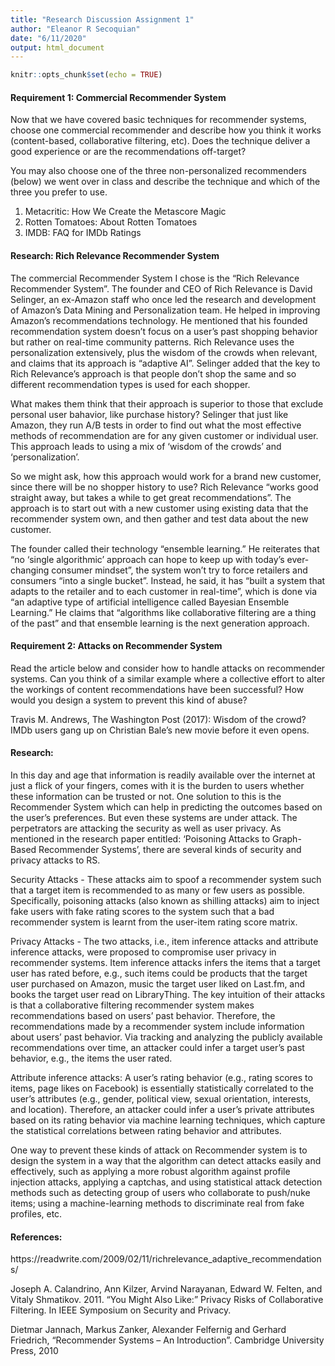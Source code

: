 ```yaml
---
title: "Research Discussion Assignment 1"
author: "Eleanor R Secoquian"
date: "6/11/2020"
output: html_document
---
```


```r
knitr::opts_chunk$set(echo = TRUE)
```

#### Requirement 1: Commercial Recommender System

Now that we have covered basic techniques for recommender systems, choose one commercial recommender and describe how you think it works (content-based, collaborative filtering, etc). Does the technique deliver a good experience or are the recommendations off-target?

You may also choose one of the three non-personalized recommenders (below) we went over in class and describe the technique and which of the three you prefer to use.

1. Metacritic:  How We Create the Metascore Magic
2. Rotten Tomatoes: About Rotten Tomatoes
3. IMDB: FAQ for IMDb Ratings

#### Research: Rich Relevance Recommender System

The commercial Recommender System I chose is the "Rich Relevance Recommender System". The founder and CEO of Rich Relevance is David Selinger, an ex-Amazon staff who once led the research and development of Amazon's Data Mining and Personalization team. He helped in improving Amazon's recommendations technology. He mentioned that his founded recommendation system doesn't focus on a user's past shopping behavior but rather on real-time community patterns. Rich Relevance uses the personalization extensively, plus the wisdom of the crowds when relevant, and claims that its approach is “adaptive AI”. Selinger added that the key to Rich Relevance’s approach is that people don’t shop the same and so different recommendation types is used for each shopper. 

What makes them think that their approach is superior to those that exclude personal user bahavior, like purchase history? Selinger that just like Amazon, they run A/B tests in order to find out what the most effective methods of recommendation are for any given customer or individual user. This approach leads to using a mix of ‘wisdom of the crowds’ and ‘personalization’.

So we might ask, how this approach would work for a brand new customer, since there will be no shopper history to use? Rich Relevance “works good straight away, but takes a while to get great recommendations”. The approach is to start out with a new customer using existing data that the recommender system own, and then gather and test data about the new customer.

The founder called their technology "ensemble learning." He reiterates that “no ‘single algorithmic’ approach can hope to keep up with today’s ever-changing consumer mindset”, the system won't try to force retailers and consumers “into a single bucket”. Instead, he said, it has “built a system that adapts to the retailer and to each customer in real-time”, which is done via “an adaptive type of artificial intelligence called Bayesian Ensemble Learning.” He claims that “algorithms like collaborative filtering are a thing of the past” and that ensemble learning is the next generation approach.







#### Requirement 2: Attacks on Recommender System

Read the article below and consider how to handle attacks on recommender systems. Can you think of a similar example where a collective effort to alter the workings of content recommendations have been successful? How would you design a system to prevent this kind of abuse?

Travis M. Andrews, The Washington Post (2017): Wisdom of the crowd? IMDb users gang up on Christian Bale’s new movie before it even opens.

#### Research: 

In this day and age that information is readily available over the internet at just a flick of your fingers, comes with it is the burden to users whether these information can be trusted or not. One solution to this is the Recommender System which can help in predicting the outcomes based on the user's preferences. But even these systems are under attack. The perpetrators are attacking the security as well as user privacy. As mentioned in the research paper entitled: 'Poisoning Attacks to Graph-Based Recommender Systems', there are several kinds of security and privacy attacks to RS.

Security Attacks - These attacks aim to spoof a recommender system such that a target item is recommended to as many
or few users as possible. Specifically, poisoning attacks (also known as shilling attacks) aim to inject fake users with fake rating scores to the system such that a bad recommender system is learnt from the user-item rating score matrix.


Privacy Attacks - The two attacks, i.e., item inference attacks and attribute inference attacks, were proposed to compromise user privacy in recommender systems. Item inference attacks infers the items that a target user has rated before, e.g., such items could be products that the target user purchased on Amazon, music the target user liked on Last.fm, and books the target user read on LibraryThing. The key intuition of their attacks is that a collaborative filtering recommender system makes recommendations based on users’ past behavior. Therefore, the recommendations made by a recommender system include information about users’ past behavior. Via tracking and analyzing the publicly available recommendations over time, an attacker could infer a target user’s past behavior, e.g., the items the user rated.

Attribute inference attacks: A user’s rating behavior (e.g., rating scores to items, page likes on Facebook) is essentially statistically correlated to the user’s attributes (e.g., gender, political view, sexual orientation, interests, and location). Therefore, an attacker could infer a user’s private attributes based on its rating behavior via
machine learning techniques, which capture the statistical correlations between rating behavior and attributes.

One way to prevent these kinds of attack on Recommender system is to design the system in a way that the algorithm can detect attacks easily and effectively, such as applying a more robust algorithm against profile injection attacks, applying a captchas, and using statistical attack detection methods such as detecting group of users who collaborate to push/nuke items; using a machine-learning methods to discriminate real from fake profiles, etc.




#### References:

https://readwrite.com/2009/02/11/richrelevance_adaptive_recommendations/

Joseph A. Calandrino, Ann Kilzer, Arvind Narayanan, Edward W. Felten, and Vitaly Shmatikov. 2011. “You Might Also Like:” Privacy Risks of Collaborative Filtering. In IEEE Symposium on Security and Privacy.

Dietmar Jannach, Markus Zanker, Alexander Felfernig and Gerhard Friedrich, "Recommender Systems – An Introduction".
Cambridge University Press, 2010

